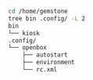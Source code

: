 ```bash Terminal lines
cd /home/gemstone
tree bin .config/ -L 2
bin
└── kiosk
.config/
└── openbox
    ├── autostart
    ├── environment
    └── rc.xml
```
